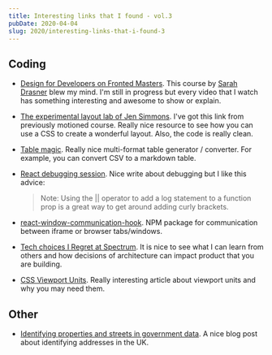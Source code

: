 ```yaml
---
title: Interesting links that I found - vol.3
pubDate: 2020-04-04
slug: 2020/interesting-links-that-i-found-3
---
```


## Coding

- [Design for Developers on Fronted Masters](https://frontendmasters.com/courses/design-for-developers/).
  This course by [Sarah Drasner](https://sarahdrasnerdesign.com/) blew my mind. I'm still in progress but
  every video that I watch has something interesting and awesome to show or explain.

- [The experimental layout lab of Jen Simmons](https://labs.jensimmons.com/). I've got this link from
  previously motioned course. Really nice resource to see how you can use a CSS to create a wonderful layout.
  Also, the code is really clean.

- [Table magic](https://stevecat.net/table-magic/). Really nice multi-format table generator / converter.
  For example, you can convert CSV to a markdown table.

- [React debugging session](https://jkettmann.com/react-debugging-session-hundreds-of-function-calls/). Nice
  write about debugging but I like this advice:

  > Note: Using the || operator to add a log statement to a function prop is a great way to get around adding curly brackets.

- [react-window-communication-hook](https://www.npmjs.com/package/react-window-communication-hook). NPM
  package for communication between iframe or browser tabs/windows.

- [Tech choices I Regret at Spectrum](https://mxstbr.com/thoughts/tech-choice-regrets-at-spectrum). It is
  nice to see what I can learn from others and how decisions of architecture can impact product that you
  are building.

- [CSS Viewport Units](https://ishadeed.com/article/viewport-units/). Really interesting article about viewport
  units and why you may need them.

## Other

- [Identifying properties and streets in government data](https://technology.blog.gov.uk/2020/04/02/identifying-properties-and-streets-in-government-data/).
  A nice blog post about identifying addresses in the UK.
